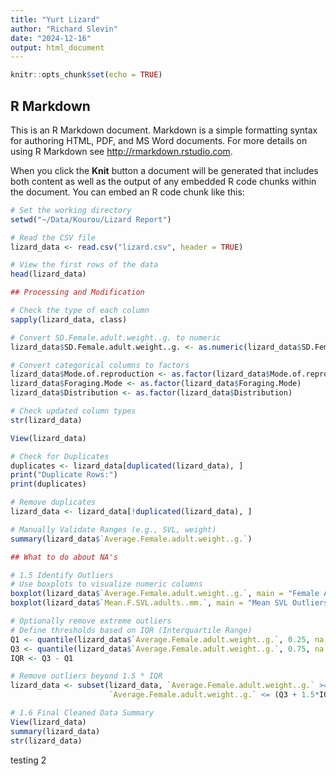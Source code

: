 ```yaml
---
title: "Yurt Lizard"
author: "Richard Slevin"
date: "2024-12-16"
output: html_document
---
```


```r
knitr::opts_chunk$set(echo = TRUE)
```

## R Markdown

This is an R Markdown document. Markdown is a simple formatting syntax for authoring HTML, PDF, and MS Word documents. For more details on using R Markdown see <http://rmarkdown.rstudio.com>.

When you click the **Knit** button a document will be generated that includes both content as well as the output of any embedded R code chunks within the document. You can embed an R code chunk like this:

```r
# Set the working directory
setwd("~/Data/Kourou/Lizard Report")

# Read the CSV file
lizard_data <- read.csv("lizard.csv", header = TRUE)

# View the first rows of the data
head(lizard_data)


```


```r

## Processing and Modification

# Check the type of each column
sapply(lizard_data, class)

# Convert SD.Female.adult.weight..g. to numeric
lizard_data$SD.Female.adult.weight..g. <- as.numeric(lizard_data$SD.Female.adult.weight..g.)

# Convert categorical columns to factors
lizard_data$Mode.of.reproduction <- as.factor(lizard_data$Mode.of.reproduction)
lizard_data$Foraging.Mode <- as.factor(lizard_data$Foraging.Mode)
lizard_data$Distribution <- as.factor(lizard_data$Distribution)

# Check updated column types
str(lizard_data)

View(lizard_data)

```


```r
# Check for Duplicates
duplicates <- lizard_data[duplicated(lizard_data), ]
print("Duplicate Rows:")
print(duplicates)

# Remove duplicates
lizard_data <- lizard_data[!duplicated(lizard_data), ]

# Manually Validate Ranges (e.g., SVL, weight)
summary(lizard_data$`Average.Female.adult.weight..g.`)  

## What to do about NA's 
```


```r
# 1.5 Identify Outliers
# Use boxplots to visualize numeric columns
boxplot(lizard_data$`Average.Female.adult.weight..g.`, main = "Female Adult Weight Outliers")
boxplot(lizard_data$`Mean.F.SVL.adults..mm.`, main = "Mean SVL Outliers")

# Optionally remove extreme outliers
# Define thresholds based on IQR (Interquartile Range)
Q1 <- quantile(lizard_data$`Average.Female.adult.weight..g.`, 0.25, na.rm = TRUE)
Q3 <- quantile(lizard_data$`Average.Female.adult.weight..g.`, 0.75, na.rm = TRUE)
IQR <- Q3 - Q1

# Remove outliers beyond 1.5 * IQR
lizard_data <- subset(lizard_data, `Average.Female.adult.weight..g.` >= (Q1 - 1.5*IQR) & 
                      `Average.Female.adult.weight..g.` <= (Q3 + 1.5*IQR))

# 1.6 Final Cleaned Data Summary
View(lizard_data)
summary(lizard_data)
str(lizard_data)
```
testing 2
